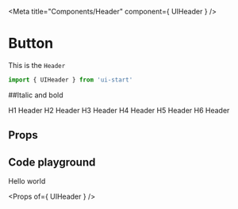 

<Meta title="Components/Header" component={ UIHeader } />

# Button

This is the `Header`

```jsx
import { UIHeader } from 'ui-start'
```
##Italic and bold
<Preview withSource="open">
    <Story name="Header">
        <div>
         <UIHeader level={1}>H1 Header</UIHeader>
         <UIHeader level={2}>H2 Header</UIHeader>
         <UIHeader level={3}>H3 Header</UIHeader>
         <UIHeader level={4}>H4 Header</UIHeader>
         <UIHeader level={5}>H5 Header</UIHeader>
         <UIHeader level={6}>H6 Header</UIHeader>
        </div>
    </Story>
</Preview>

## Props

## Code playground

<Preview withToolbar>
  <Story name="Header sandbox">
    <UIHeader
        level={number("level", 3)}
        fontFamily={text("fontFamily", "tahoma")} 
        color={text("color", "black")} 
        italic={boolean("italic", false)} 
        fontWeight={number("fontWeight", 300)}
        fontSize={number("fontSize", 50)}
        mobileFontSize={number("mobileFontSize", 50)}
        letterSpacing={number("letterSpacing", 4)}>Hello world</UIHeader>
  </Story>
</Preview>

<Props of={ UIHeader } />